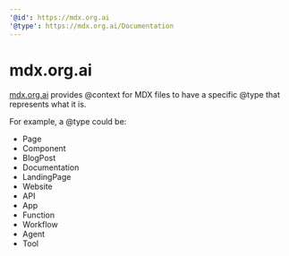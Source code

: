 ```yaml
---
'@id': https://mdx.org.ai
'@type': https://mdx.org.ai/Documentation
---
```


# mdx.org.ai

[mdx.org.ai](https://mdx.org.ai) provides @context for MDX files to have a specific @type that represents what it is. 

For example, a @type could be:

 - Page
 - Component
 - BlogPost
 - Documentation
 - LandingPage
 - Website
 - API
 - App
 - Function
 - Workflow
 - Agent
 - Tool
